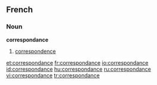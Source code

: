==French==
===Noun===
'''correspondance'''
#[[correspondence]]

[[et:correspondance]]
[[fr:correspondance]]
[[io:correspondance]]
[[id:correspondance]]
[[hu:correspondance]]
[[ru:correspondance]]
[[vi:correspondance]]
[[tr:correspondance]]